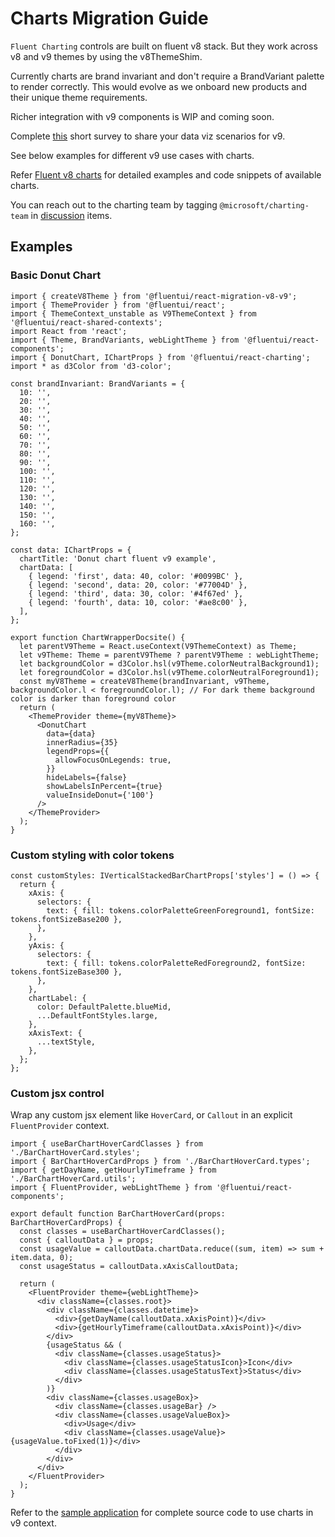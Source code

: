 
<Meta title="Concepts/Migration/from v8/Components/Charts Migration" />

# Charts Migration Guide

`Fluent Charting` controls are built on fluent v8 stack.
But they work across v8 and v9 themes by using the v8ThemeShim.

Currently charts are brand invariant and don't require a BrandVariant palette to render correctly.
This would evolve as we onboard new products and their unique theme requirements.

Richer integration with v9 components is WIP and coming soon.

Complete [this](https://aka.ms/chartingv9survey) short survey to share your data viz scenarios for v9.

See below examples for different v9 use cases with charts.

Refer [Fluent v8 charts](https://aka.ms/fluentCharting) for detailed examples and code snippets of available charts.

You can reach out to the charting team by tagging `@microsoft/charting-team` in [discussion](https://github.com/microsoft/fluentui/discussions) items.

## Examples

### Basic Donut Chart

```tsx
import { createV8Theme } from '@fluentui/react-migration-v8-v9';
import { ThemeProvider } from '@fluentui/react';
import { ThemeContext_unstable as V9ThemeContext } from '@fluentui/react-shared-contexts';
import React from 'react';
import { Theme, BrandVariants, webLightTheme } from '@fluentui/react-components';
import { DonutChart, IChartProps } from '@fluentui/react-charting';
import * as d3Color from 'd3-color';

const brandInvariant: BrandVariants = {
  10: '',
  20: '',
  30: '',
  40: '',
  50: '',
  60: '',
  70: '',
  80: '',
  90: '',
  100: '',
  110: '',
  120: '',
  130: '',
  140: '',
  150: '',
  160: '',
};

const data: IChartProps = {
  chartTitle: 'Donut chart fluent v9 example',
  chartData: [
    { legend: 'first', data: 40, color: '#0099BC' },
    { legend: 'second', data: 20, color: '#77004D' },
    { legend: 'third', data: 30, color: '#4f67ed' },
    { legend: 'fourth', data: 10, color: '#ae8c00' },
  ],
};

export function ChartWrapperDocsite() {
  let parentV9Theme = React.useContext(V9ThemeContext) as Theme;
  let v9Theme: Theme = parentV9Theme ? parentV9Theme : webLightTheme;
  let backgroundColor = d3Color.hsl(v9Theme.colorNeutralBackground1);
  let foregroundColor = d3Color.hsl(v9Theme.colorNeutralForeground1);
  const myV8Theme = createV8Theme(brandInvariant, v9Theme, backgroundColor.l < foregroundColor.l); // For dark theme background color is darker than foreground color
  return (
    <ThemeProvider theme={myV8Theme}>
      <DonutChart
        data={data}
        innerRadius={35}
        legendProps={{
          allowFocusOnLegends: true,
        }}
        hideLabels={false}
        showLabelsInPercent={true}
        valueInsideDonut={'100'}
      />
    </ThemeProvider>
  );
}
```

### Custom styling with color tokens

```tsx
const customStyles: IVerticalStackedBarChartProps['styles'] = () => {
  return {
    xAxis: {
      selectors: {
        text: { fill: tokens.colorPaletteGreenForeground1, fontSize: tokens.fontSizeBase200 },
      },
    },
    yAxis: {
      selectors: {
        text: { fill: tokens.colorPaletteRedForeground2, fontSize: tokens.fontSizeBase300 },
      },
    },
    chartLabel: {
      color: DefaultPalette.blueMid,
      ...DefaultFontStyles.large,
    },
    xAxisText: {
      ...textStyle,
    },
  };
};
```

### Custom jsx control

Wrap any custom jsx element like `HoverCard`, or `Callout` in an explicit `FluentProvider` context.

```tsx
import { useBarChartHoverCardClasses } from './BarChartHoverCard.styles';
import { BarChartHoverCardProps } from './BarChartHoverCard.types';
import { getDayName, getHourlyTimeframe } from './BarChartHoverCard.utils';
import { FluentProvider, webLightTheme } from '@fluentui/react-components';

export default function BarChartHoverCard(props: BarChartHoverCardProps) {
  const classes = useBarChartHoverCardClasses();
  const { calloutData } = props;
  const usageValue = calloutData.chartData.reduce((sum, item) => sum + item.data, 0);
  const usageStatus = calloutData.xAxisCalloutData;

  return (
    <FluentProvider theme={webLightTheme}>
      <div className={classes.root}>
        <div className={classes.datetime}>
          <div>{getDayName(calloutData.xAxisPoint)}</div>
          <div>{getHourlyTimeframe(calloutData.xAxisPoint)}</div>
        </div>
        {usageStatus && (
          <div className={classes.usageStatus}>
            <div className={classes.usageStatusIcon}>Icon</div>
            <div className={classes.usageStatusText}>Status</div>
          </div>
        )}
        <div className={classes.usageBox}>
          <div className={classes.usageBar} />
          <div className={classes.usageValueBox}>
            <div>Usage</div>
            <div className={classes.usageValue}>{usageValue.toFixed(1)}</div>
          </div>
        </div>
      </div>
    </FluentProvider>
  );
}
```

Refer to the [sample application](https://github.com/microsoft/fluentui-charting-contrib/tree/main/tools/v9-migration) for complete source code to use charts in v9 context.
